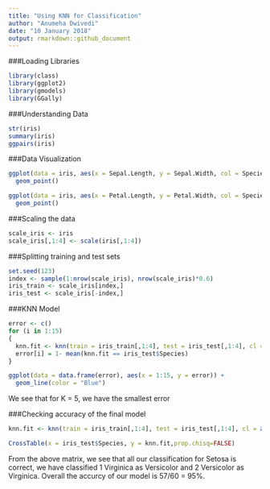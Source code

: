 ```yaml
---
title: "Using KNN for Classification"
author: "Anumeha Dwivedi"
date: "10 January 2018"
output: rmarkdown::github_document
---
```


###Loading Libraries
```r
library(class)
library(ggplot2)
library(gmodels)
library(GGally)
```


###Understanding Data
```r
str(iris)
summary(iris)
ggpairs(iris)
```


###Data Visualization
```r
ggplot(data = iris, aes(x = Sepal.Length, y = Sepal.Width, col = Species)) +
  geom_point()

ggplot(data = iris, aes(x = Petal.Length, y = Petal.Width, col = Species)) +
  geom_point()
```


###Scaling the data
```r
scale_iris <- iris
scale_iris[,1:4] <- scale(iris[,1:4])
```


###Splitting training and test sets
```r
set.seed(123)
index <- sample(1:nrow(scale_iris), nrow(scale_iris)*0.6)
iris_train <- scale_iris[index,]
iris_test <- scale_iris[-index,]
```

###KNN Model
```r
error <- c()
for (i in 1:15)
{
  knn.fit <- knn(train = iris_train[,1:4], test = iris_test[,1:4], cl = as.factor(iris_train$Species), k = i)
  error[i] = 1- mean(knn.fit == iris_test$Species)
}

ggplot(data = data.frame(error), aes(x = 1:15, y = error)) +
  geom_line(color = "Blue")
```

We see that for K = 5, we have the smallest error 

###Checking accuracy of the final model
```r
knn.fit <- knn(train = iris_train[,1:4], test = iris_test[,1:4], cl = as.factor(iris_train$Species), k = 5)

CrossTable(x = iris_test$Species, y = knn.fit,prop.chisq=FALSE) 
```

From the above matrix, we see that all our classification for Setosa is correct, we have classified 1 Virginica as Versicolor and 2 Versicolor as Virginica. Overall the accurcy of our model is 57/60 = 95%.